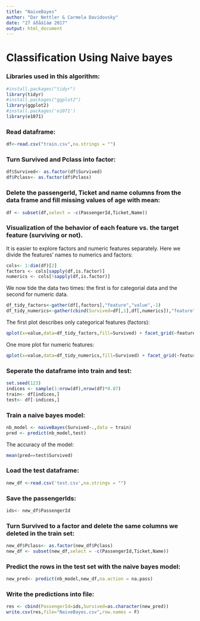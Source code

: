 ---
title: "NaiveBayes"
author: "Dar Nettler & Carmela Davidovsky"
date: "27 áðåáîáø 2017"
output: html_document
---
# Classification Using Naive bayes

### Libraries used in this algorithm:
```{r}
#install.packages("tidyr")
library(tidyr)
#install.packages("ggplot2")
library(ggplot2)
#install.packages('e1071')
library(e1071)
```

### Read dataframe:

```{r}
df<-read.csv("train.csv",na.strings = "")
```


### Turn Survived and Pclass into factor:

```{r}
df$Survived<- as.factor(df$Survived)
df$Pclass<- as.factor(df$Pclass)
```

### Delete the passengerId, Ticket and name columns from the data frame and fill missing values of age with mean:

```{r}
df <- subset(df,select = -c(PassengerId,Ticket,Name))
```

### Visualization of the behavior of each feature vs. the target feature (surviving or not).

It is easier to explore factors and numeric features separately. Here we divide the features' names to numerics and factors:

```{r}
cols<- 1:dim(df)[2]
factors <- cols[sapply(df,is.factor)]
numerics <- cols[!sapply(df,is.factor)]
```

We now tide the data two times: the first is for categorial data and the second for numeric data.

```{r}
df_tidy_factors<-gather(df[,factors],"feature","value",-1)
df_tidy_numerics<-gather(cbind(Survived=df[,1],df[,numerics]),"feature","value",-1)

```

The first plot describes only categorical features (factors):

```{r}
qplot(x=value,data=df_tidy_factors,fill=Survived) + facet_grid(~feature,scales="free")
```

One more plot for numeric features:

```{r}
qplot(x=value,data=df_tidy_numerics,fill=Survived) + facet_grid(~feature,scales="free")
```

### Seperate the dataframe into train and test:

```{r}
set.seed(123)
indices <- sample(1:nrow(df),nrow(df)*0.87)
train<- df[indices,]
test<- df[-indices,]
```

### Train a naive bayes model:

```{r}
nb_model <- naiveBayes(Survived~.,data = train)
pred <- predict(nb_model,test)
```

The accuracy of the model:

```{r}
mean(pred==test$Survived)
```

### Load the test dataframe: 

```{r}
new_df <-read.csv('test.csv',na.strings = "")
```

### Save the passengerIds:

```{r}
ids<- new_df$PassengerId
```

### Turn Survived to a factor and delete the same columns we deleted in the train set:

```{r}
new_df$Pclass<- as.factor(new_df$Pclass)
new_df <- subset(new_df,select = -c(PassengerId,Ticket,Name))
```

### Predict the rows in the test set with the naive bayes model:

```{r}
new_pred<- predict(nb_model,new_df,na.action = na.pass)
```

### Write the predictions into file:

```{r}
res <- cbind(PassengerId=ids,Survived=as.character(new_pred))
write.csv(res,file="NaiveBayes.csv",row.names = F)

```
